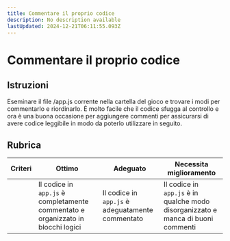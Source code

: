 ```yaml
---
title: Commentare il proprio codice
description: No description available
lastUpdated: 2024-12-21T06:11:55.093Z
---
```


# Commentare il proprio codice

## Istruzioni

Eseminare il file /app.js corrente nella cartella del gioco e trovare i modi per commentarlo e riordinarlo. È molto facile che il codice sfugga al controllo e ora è una buona occasione per aggiungere commenti per assicurarsi di avere codice leggibile in modo da poterlo utilizzare in seguito.

## Rubrica

| Criteri | Ottimo | Adeguato | Necessita miglioramento |
| -------- | ------------------------------------------------------------------ | ------------------------------------- | -------------------------------------------------------------- |
|          | Il codice in `app.js` è completamente commentato e organizzato in blocchi logici | Il codice in `app.js` è adeguatamente commentato | Il codice in `app.js` è in qualche modo disorganizzato e manca di buoni commenti |
